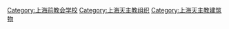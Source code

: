 [[Category:上海前教会学校|Category:上海前教会学校]]
[[Category:上海天主教组织|Category:上海天主教组织]]
[[Category:上海天主教建筑物|Category:上海天主教建筑物]]